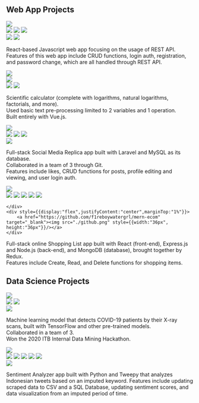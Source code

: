 ## Web App Projects

<ProjectCard title="Movies & Games Viewer" bg="linear-gradient(to right, #D4145A 0%, #FBB03B 100%)">
    <div style={{display:"flex",justifyContent:"center"}}>
        <img src="./films.png" style={{width:"480px", height:"243px"}} />
    </div>
    <div style={{display:"flex",justifyContent:"center",marginTop:"2%"}}>
        <img src="./react.png" style={{width:"48px", height:"48px",marginRight:"2%"}}/>
        <img src="./js.png" style={{width:"48px", height:"48px",marginRight:"2%"}}/>
        <img src="./material-ui.png" style={{width:"48px", height:"48px"}}/>        
    </div> 
    <div style={{display:"flex",justifyContent:"center",marginTop:"1%"}}>
        <a href="https://github.com/f1reboywatergrl/mg-API" target="_blank"><img src="./github.png" style={{width:"36px", height:"36px"}}/></a>
        <a href="https://mg-api.netlify.app/" target="_blank"><img src="./web.png" style={{width:"40px", height:"40px", marginLeft:"15%"}}/></a>
    </div>   

React-based Javascript web app focusing on the usage of REST API. <br/>
Features of this web app include CRUD functions, login auth, registration, and password change, which are all handled through REST API.
</ProjectCard>

<ProjectCard title="scientific calculator" bg="linear-gradient(to right, #D4145A 0%, #FBB03B 100%)">
    <div style={{display:"flex",justifyContent:"center"}}>
        <img src="./calc.png" style={{width:"480px", height:"243px"}} />
    </div>
    <div style={{display:"flex",justifyContent:"center",marginTop:"2%"}}>
        <img src="./vue.png" style={{width:"48px", height:"48px"}}/>      
    </div>
    <div style={{display:"flex",justifyContent:"center",marginTop:"1%"}}>
        <a href="https://github.com/f1reboywatergrl/vue-calculator" target="_blank"><img src="./github.png" style={{width:"36px", height:"36px"}}/></a>
        <a href="https://vue-sc-calc.netlify.app/" target="_blank"><img src="./web.png" style={{width:"40px", height:"40px", marginLeft:"15%"}}/></a>
    </div> 

Scientific calculator (complete with logarithms, natural logarithms, factorials, and more). <br/>
Used basic text pre-processing limited to 2 variables and 1 operation. <br/>
Built entirely with Vue.js.
</ProjectCard>

<ProjectCard title="social media replica" bg="linear-gradient(to right, #D4145A 0%, #FBB03B 100%)">
    <div style={{display:"flex",justifyContent:"center"}}>
        <img src="./socialmediarep.png" style={{width:"480px", height:"243px"}} />
    </div>
    <div style={{display:"flex",justifyContent:"center",marginTop:"2%"}}>   
        <img src="./mysql.png" style={{width:"48px", height:"48px",marginRight:"2%"}}/>
        <img src="./php.png" style={{width:"48px", height:"48px",marginRight:"2%"}}/>
        <img src="./laravel.png" style={{width:"48px", height:"48px"}}/>        
    </div>
    <div style={{display:"flex",justifyContent:"center",marginTop:"1%"}}>
        <a href="https://github.com/f1reboywatergrl/socialmediarep" target="_blank"><img src="./github.png" style={{width:"36px", height:"36px"}}/></a>
    </div>

Full-stack Social Media Replica app built with 
Laravel and MySQL as its database.<br/>
Collaborated in a team of 3 through Git. <br/>
Features include likes, CRUD functions for posts, profile editing and viewing, and user login auth.
</ProjectCard>

<ProjectCard title="online Shopping list" bg="linear-gradient(to right, #D4145A 0%, #FBB03B 100%)">
    <div style={{display:"flex",justifyContent:"center"}}>
        <img src="./mern-ecom.png" style={{width:"480px", height:"243px"}} />
    </div>
    <div style={{display:"flex",justifyContent:"center",marginTop:"2%"}}>   
        <img src="./mongodb.png" style={{width:"48px", height:"48px",marginRight:"2%"}}/>
        <img src="./express.png" style={{width:"48px", height:"48px",marginRight:"2%"}}/>
        <img src="./react.png" style={{width:"48px", height:"48px",marginRight:"2%"}}/>
        <img src="./node.png" style={{width:"48px", height:"48px",marginRight:"2%"}}/>
        <img src="./redux.png" style={{width:"48px", height:"48px"}}/> 
                
    </div>
    <div style={{display:"flex",justifyContent:"center",marginTop:"1%"}}>
        <a href="https://github.com/f1reboywatergrl/mern-ecom" target="_blank"><img src="./github.png" style={{width:"36px", height:"36px"}}/></a>
    </div>

Full-stack online Shopping List app built with 
React (front-end), Express.js and Node.js (back-end), and MongoDB (database), brought together by Redux.<br/>
Features include Create, Read, and Delete functions for shopping items.
</ProjectCard>

## Data Science Projects

<ProjectCard title="Covid-19 detector" bg="linear-gradient(to right, #D4145A 0%, #FBB03B 100%)">
    <div style={{display:"flex",justifyContent:"center"}}>
        <img src="./xray.jpg" style={{width:"480px", height:"243px"}} />
    </div>
    <div style={{display:"flex",justifyContent:"center",marginTop:"2%"}}>   
        <img src="./python.png" style={{width:"48px", height:"48px",marginRight:"2%"}}/>
        <img src="./tensorflow.png" style={{width:"48px", height:"48px"}}/>        
    </div>
    <div style={{display:"flex",justifyContent:"center",marginTop:"1%"}}>
        <a href="https://www.kaggle.com/vincentiussamuelg/data-mining-miga-ver-1-sept-2020-72bac2" target="_blank"><img src="./kaggle.png" style={{width:"36px", height:"36px"}}/></a>
    </div> 

Machine learning model that detects COVID-19 patients by their X-ray scans, built with TensorFlow and other pre-trained models. <br/>
Collaborated in a team of 3. <br/>
Won the 2020 ITB Internal Data Mining Hackathon. <br/>
</ProjectCard>

<ProjectCard title="sentiment analyzer" bg="linear-gradient(to right, #D4145A 0%, #FBB03B 100%)">
    <div style={{display:"flex",justifyContent:"center"}}>
        <img src="./senzer.png" style={{width:"480px", height:"243px"}} />
    </div>
    <div style={{display:"flex",justifyContent:"center",marginTop:"2%"}}>   
        <img src="./python.png" style={{width:"48px", height:"48px",marginRight:"2%"}}/>
        <img src="./tweepy.png" style={{width:"48px", height:"48px",marginRight:"2%"}}/>
        <img src="./twitter.png" style={{width:"48px", height:"48px",marginRight:"2%"}}/>
        <img src="./sqlite.png" style={{width:"48px", height:"48px",marginRight:"2%"}}/>        
        <img src="./pandas.png" style={{width:"48px", height:"48px"}}/>        
    </div>
    <div style={{display:"flex",justifyContent:"center",marginTop:"1%"}}>
        <a href="https://github.com/f1reboywatergrl/senzer" target="_blank"><img src="./github.png" style={{width:"36px", height:"36px"}}/></a>
    </div> 

Sentiment Analyzer app built with Python and Tweepy that analyzes Indonesian tweets based on an imputed keyword. 
Features include updating scraped data to CSV and a SQL Database, updating sentiment scores, and data visualization from an imputed period of time.
</ProjectCard>